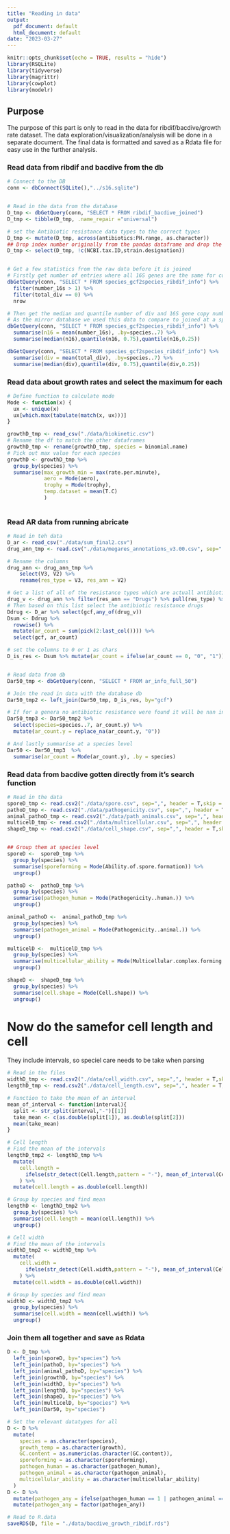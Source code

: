 ```yaml
---
title: "Reading in data"
output:
  pdf_document: default
  html_document: default
date: "2023-03-27"
---
```


```r
knitr::opts_chunk$set(echo = TRUE, results = "hide")
library(RSQLite)
library(tidyverse)
library(magrittr)
library(cowplot)
library(modelr)
```

## Purpose
The purpose of this part is only to read in the data for ribdif/bacdive/growth rate dataset. The data exploration/visualization/analysis will be done in a separate document.
The final data is formatted and saved as a Rdata file for easy use in the further analysis. 


### Read data from ribdif and bacdive from the db 

```r
# Connect to the DB
conn <- dbConnect(SQLite(),"../s16.sqlite")


# Read in the data from the database
D_tmp <- dbGetQuery(conn, "SELECT * FROM ribdif_bacdive_joined")
D_tmp <- tibble(D_tmp, .name_repair ="universal")

# set the Antibiotic resistance data types to the correct types
D_tmp <- mutate(D_tmp, across(antibiotics:PH.range, as.character))
## Drop index number originally from the pandas dataframe and drop the NCBI.tax.ID
D_tmp <- select(D_tmp, !c(NCBI.tax.ID,strain.designation))


# Get a few statistics from the raw data before it is joined
# Firstly get number of entries where all 16S genes are the same for comparison with ribogroove
dbGetQuery(conn, "SELECT * FROM species_gcf2species_ribdif_info") %>% 
  filter(number_16s > 1) %>% 
  filter(total_div == 0) %>% 
  nrow

# Then get the median and quantile number of div and 16S gene copy number 
# As the mirror database we used this data to compare to joined at a species level. we did aswell
dbGetQuery(conn, "SELECT * FROM species_gcf2species_ribdif_info") %>% 
  summarise(n16 = mean(number_16s), .by=species..7) %>%
  summarise(median(n16),quantile(n16, 0.75),quantile(n16,0.25))

dbGetQuery(conn, "SELECT * FROM species_gcf2species_ribdif_info") %>% 
  summarise(div = mean(total_div), .by=species..7) %>%
  summarise(median(div),quantile(div, 0.75),quantile(div,0.25))

```
### Read data about growth rates and select the maximum for each

```r
# Define function to calculate mode
Mode <- function(x) {
  ux <- unique(x)
  ux[which.max(tabulate(match(x, ux)))]
}

growthD_tmp <- read_csv("./data/biokinetic.csv")
# Rename the df to match the other dataframes
growthD_tmp <- rename(growthD_tmp, species = binomial.name)
# Pick out max value for each species 
growthD <- growthD_tmp %>% 
  group_by(species) %>% 
  summarise(max_growth_min = max(rate.per.minute), 
            aero = Mode(aero),
            trophy = Mode(trophy),
            temp.dataset = mean(T.C) 
            )
  
```
### Read AR data from running abricate

```r
# Read in teh data
D_ar <- read_csv("./data/sum_final2.csv")
drug_ann_tmp <- read.csv("./data/megares_annotations_v3.00.csv", sep="|", skip=1, header=FALSE)

# Rename the columns
drug_ann <- drug_ann_tmp %>% 
    select(V3, V2) %>%
    rename(res_type = V3, res_ann = V2)

# Get a list of all of the resistance types which are actuall antibiotic resistances
drug_v <- drug_ann %>% filter(res_ann == "Drugs") %>% pull(res_type) %>% unique()
# Then based on this list select the antibiotic resistance drugs
Ddrug <- D_ar %>% select(gcf,any_of(drug_v))
Dsum <- Ddrug %>% 
  rowwise() %>% 
  mutate(ar_count = sum(pick(2:last_col()))) %>% 
  select(gcf, ar_count)

# set the columns to 0 or 1 as chars
D_is_res <- Dsum %>% mutate(ar_count = ifelse(ar_count == 0, "0", "1"))


# Read data from db
Dar50_tmp <- dbGetQuery(conn, "SELECT * FROM ar_info_full_50")

# Join the read in data with the database db
Dar50_tmp2 <- left_join(Dar50_tmp, D_is_res, by="gcf") 

# If for a genera no antibiotic resistance were found it will be nan in the data, therefore replace NAN with 0
Dar50_tmp3 <- Dar50_tmp2 %>% 
  select(species=species..7, ar_count.y) %>%
  mutate(ar_count.y = replace_na(ar_count.y, "0"))

# And lastly summarise at a species level
Dar50 <- Dar50_tmp3  %>% 
  summarise(ar_count = Mode(ar_count.y), .by = species)


```


### Read data from bacdive gotten directly from it's search function

```r

# Read in the data
sporeD_tmp <- read.csv2("./data/spore.csv", sep=",", header = T,skip = 2)
pathoD_tmp <- read.csv2("./data/pathogenicity.csv", sep=",", header = T,skip = 2)
animal_pathoD_tmp <- read.csv2("./data/path_animals.csv", sep=",", header = T,skip = 2)
multicelD_tmp <- read.csv2("./data/multicellular.csv", sep=",", header = T,skip = 2)
shapeD_tmp <- read.csv2("./data/cell_shape.csv", sep=",", header = T,skip = 2)


## Group them at species level
sporeD <-  sporeD_tmp %>% 
  group_by(species) %>% 
  summarise(sporeforming = Mode(Ability.of.spore.formation)) %>% 
  ungroup()

pathoD <-  pathoD_tmp %>% 
  group_by(species) %>% 
  summarise(pathogen_human = Mode(Pathogenicity..human.)) %>% 
  ungroup()

animal_pathoD <-  animal_pathoD_tmp %>% 
  group_by(species) %>% 
  summarise(pathogen_animal = Mode(Pathogenicity..animal.)) %>% 
  ungroup()

multicelD <-  multicelD_tmp %>% 
  group_by(species) %>% 
  summarise(multicellular_ability = Mode(Multicellular.complex.forming.ability)) %>% 
  ungroup()

shapeD <-  shapeD_tmp %>% 
  group_by(species) %>% 
  summarise(cell.shape = Mode(Cell.shape)) %>% 
  ungroup()

```


# Now do the samefor cell length and cell
They include intervals, so speciel care needs to be take when parsing
```r
# Read in the files
widthD_tmp <- read.csv2("./data/cell_width.csv", sep=",", header = T,skip = 2)
lengthD_tmp <- read.csv2("./data/cell_length.csv", sep=",", header = T,skip = 2)

# Function to take the mean of an interval
mean_of_interval <- function(interval){
  split <- str_split(interval,"-")[[1]]
  take_mean <- c(as.double(split[1]), as.double(split[2]))
  mean(take_mean)
}

# Cell length
# Find the mean of the intervals
lengthD_tmp2 <- lengthD_tmp %>% 
  mutate(
    cell.length = 
      ifelse(str_detect(Cell.length,pattern = "-"), mean_of_interval(Cell.length), Cell.length)
    ) %>% 
  mutate(cell.length = as.double(cell.length)) 

# Group by species and find mean
lengthD <- lengthD_tmp2 %>% 
  group_by(species) %>% 
  summarise(cell.length = mean(cell.length)) %>% 
  ungroup()

# Cell width
# Find the mean of the intervals
widthD_tmp2 <- widthD_tmp %>% 
  mutate(
    cell.width = 
      ifelse(str_detect(Cell.width,pattern = "-"), mean_of_interval(Cell.width), Cell.width)
    ) %>% 
  mutate(cell.width = as.double(cell.width)) 

# Group by species and find mean
widthD <- widthD_tmp2 %>% 
  group_by(species) %>% 
  summarise(cell.width = mean(cell.width)) %>% 
  ungroup()


```




### Join them all together and save as Rdata
```r
D <- D_tmp %>% 
  left_join(sporeD, by="species") %>% 
  left_join(pathoD, by="species") %>% 
  left_join(animal_pathoD, by="species") %>% 
  left_join(growthD, by="species") %>% 
  left_join(widthD, by="species") %>%  
  left_join(lengthD, by="species") %>% 
  left_join(shapeD, by="species") %>% 
  left_join(multicelD, by="species") %>% 
  left_join(Dar50, by="species") 

# Set the relevant datatypes for all
D <- D %>% 
  mutate(
    species = as.character(species),
    growth_temp = as.character(growth),
    GC.content = as.numeric(as.character(GC.content)),
    sporeforming = as.character(sporeforming),
    pathogen_human = as.character(pathogen_human),
    pathogen_animal = as.character(pathogen_animal),
    multicellular_ability = as.character(multicellular_ability)
  )
D <- D %>% 
  mutate(pathogen_any = ifelse(pathogen_human == 1 | pathogen_animal == 1, factor(1), factor(0))) %>% 
  mutate(pathogen_any = factor(pathogen_any))

# Read to R.data
saveRDS(D, file = "./data/bacdive_growth_ribdif.rds")
```









